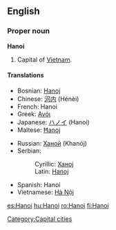 ==English==
{{wikipedia}}
===Proper noun===
'''Hanoi'''

#Capital of [[Vietnam]].

====Translations====
{{top}}
*Bosnian: [[Hanoj#Bosnian|Hanoj]] {{m}}
*Chinese: [[河内]] (Hénèi)
*French: Hanoi
*Greek: [[Ανόι]]
*Japanese: [[ハノイ]] (Hanoi)
*Maltese: [[Ħanoj]]
{{mid}}
*Russian: [[Ханой]] (Khanój) {{m}}
*Serbian:
*:Cyrillic: [[Ханој#Serbian|Ханој]] {{m}}
*:Latin: [[Hanoj#Serbian|Hanoj]] {{m}}
*Spanish: Hanoi
*Vietnamese: [[Hà Nội]]
{{bottom}}

[[Category:Capital cities]]

[[es:Hanoi]]
[[hu:Hanoi]]
[[ro:Hanoi]]
[[fi:Hanoi]]